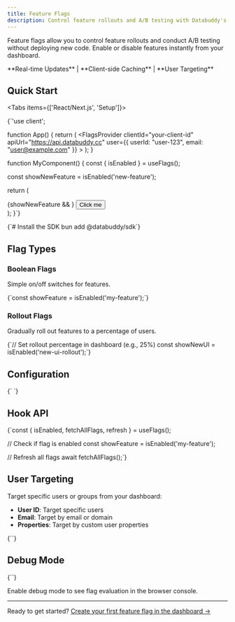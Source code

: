 ```yaml
---
title: Feature Flags
description: Control feature rollouts and A/B testing with Databuddy's feature flag system
---
```



Feature flags allow you to control feature rollouts and conduct A/B testing without deploying new code. Enable or disable features instantly from your dashboard.

<Callout type="info">
  **Real-time Updates** | **Client-side Caching** | **User Targeting**
</Callout>

## Quick Start

<Tabs items={['React/Next.js', 'Setup']}>

<Tab>
<CodeBlock language="tsx" filename="app.tsx">
{`'use client';


function App() {
  return (
    <FlagsProvider
      clientId="your-client-id"
      apiUrl="https://api.databuddy.cc"
      user={{
        userId: "user-123",
        email: "user@example.com"
      }}
    >
      <MyComponent />
    </FlagsProvider>
  );
}

function MyComponent() {
  const { isEnabled } = useFlags();
  
  const showNewFeature = isEnabled('new-feature');
  
  return (
    <div>
      {showNewFeature && <NewFeature />}
      <button>Click me</button>
    </div>
  );
}`}
</CodeBlock>
</Tab>

<Tab>
<CodeBlock language="bash" filename="terminal">
{`# Install the SDK
bun add @databuddy/sdk`}
</CodeBlock>
</Tab>

</Tabs>

## Flag Types

### Boolean Flags
Simple on/off switches for features.

<CodeBlock language="tsx">
{`const showFeature = isEnabled('my-feature');`}
</CodeBlock>

### Rollout Flags
Gradually roll out features to a percentage of users.

<CodeBlock language="tsx">
{`// Set rollout percentage in dashboard (e.g., 25%)
const showNewUI = isEnabled('new-ui-rollout');`}
</CodeBlock>

## Configuration

<CodeBlock language="tsx" filename="provider.tsx">
{`<FlagsProvider
  clientId="your-website-id"
  apiUrl="https://api.databuddy.cc"
  user={{
    userId: currentUser.id,
    email: currentUser.email
  }}
  debug={process.env.NODE_ENV === 'development'}
>
  <App />
</FlagsProvider>`}
</CodeBlock>

## Hook API

<CodeBlock language="tsx">
{`const { isEnabled, fetchAllFlags, refresh } = useFlags();

// Check if flag is enabled
const showFeature = isEnabled('my-feature');

// Refresh all flags
await fetchAllFlags();`}
</CodeBlock>

## User Targeting

Target specific users or groups from your dashboard:

- **User ID**: Target specific users
- **Email**: Target by email or domain
- **Properties**: Target by custom user properties

<CodeBlock language="tsx">
{`<FlagsProvider
  user={{
    userId: "user-123",
    email: "user@example.com",
    properties: {
      plan: 'premium',
      region: 'us-east'
    }
  }}
>`}
</CodeBlock>

## Debug Mode

<CodeBlock language="tsx">
{`<FlagsProvider
  debug={true}
  // ... other props
>`}
</CodeBlock>

Enable debug mode to see flag evaluation in the browser console.

---

Ready to get started? [Create your first feature flag in the dashboard →](/dashboard)